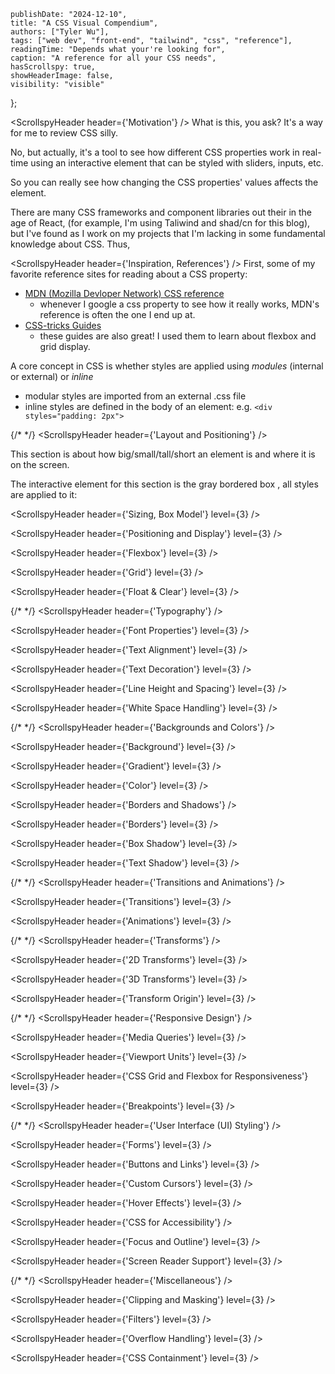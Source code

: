 
    publishDate: "2024-12-10",
    title: "A CSS Visual Compendium",
    authors: ["Tyler Wu"],
    tags: ["web dev", "front-end", "tailwind", "css", "reference"],
    readingTime: "Depends what your're looking for",
    caption: "A reference for all your CSS needs",
    hasScrollspy: true,
    showHeaderImage: false,
    visibility: "visible"
};


<ScrollspyHeader header={'Motivation'} />
What is this, you ask? It's a way for me to review CSS silly. 

No, but actually, it's a tool to see how different CSS properties work in real-time
using an <span className="bg-[#D3D3D3] border-[1px] border-black">interactive element</span> that can be styled with sliders, inputs, etc.

So you can really see how changing the CSS properties' values affects the element.

There are many CSS frameworks and component libraries out their in the age of React, (for example, I'm using Taliwind and shad/cn for this blog),
but I've found as I work on my projects that I'm lacking in some fundamental knowledge about CSS. Thus,


<ScrollspyHeader header={'Inspiration, References'} />
First, some of my favorite reference sites for reading about a CSS property:
- [MDN (Mozilla Devloper Network) CSS reference](https://developer.mozilla.org/en-US/docs/Web/CSS/Reference)
    - whenever I google a css property to see how it really works, MDN's reference is often the one I end up at.
- [CSS-tricks Guides](https://css-tricks.com/guides/)
    - these guides are also great! I used them to learn about flexbox and grid display.


A core concept in CSS is whether styles are applied using *modules* (internal or external) or *inline*
- modular styles are imported from an external .css file
- inline styles are defined in the body of an element: e.g. `<div styles="padding: 2px">`

{/*  */}
<ScrollspyHeader header={'Layout and Positioning'} />

This section is about how big/small/tall/short an element is and where it is on the screen. 

The interactive element for this section is the <span className="border-[1px] border-black bg-[#D3D3D3]"> gray bordered box </span>, all styles are applied to it:

<ScrollspyHeader header={'Sizing, Box Model'} level={3} />
<ICMBoxModel />

<ScrollspyHeader header={'Positioning and Display'} level={3} />
<ICMPositionDisplay />

<ScrollspyHeader header={'Flexbox'} level={3} />

<ScrollspyHeader header={'Grid'} level={3} />

<ScrollspyHeader header={'Float & Clear'} level={3} />


{/*  */}
<ScrollspyHeader header={'Typography'} />

<ScrollspyHeader header={'Font Properties'} level={3} />

<ScrollspyHeader header={'Text Alignment'} level={3} />

<ScrollspyHeader header={'Text Decoration'} level={3} />

<ScrollspyHeader header={'Line Height and Spacing'} level={3} />

<ScrollspyHeader header={'White Space Handling'} level={3} />

{/*  */}
<ScrollspyHeader header={'Backgrounds and Colors'} />

<ScrollspyHeader header={'Background'} level={3} />

<ScrollspyHeader header={'Gradient'} level={3} />

<ScrollspyHeader header={'Color'} level={3} />

<ScrollspyHeader header={'Borders and Shadows'} />

<ScrollspyHeader header={'Borders'} level={3} />

<ScrollspyHeader header={'Box Shadow'} level={3} />

<ScrollspyHeader header={'Text Shadow'} level={3} />

{/*  */}
<ScrollspyHeader header={'Transitions and Animations'} />

<ScrollspyHeader header={'Transitions'} level={3} />

<ScrollspyHeader header={'Animations'} level={3} />

{/*  */}
<ScrollspyHeader header={'Transforms'} />

<ScrollspyHeader header={'2D Transforms'} level={3} />

<ScrollspyHeader header={'3D Transforms'} level={3} />

<ScrollspyHeader header={'Transform Origin'} level={3} />

{/*  */}
<ScrollspyHeader header={'Responsive Design'} />

<ScrollspyHeader header={'Media Queries'} level={3} />

<ScrollspyHeader header={'Viewport Units'} level={3} />

<ScrollspyHeader header={'CSS Grid and Flexbox for Responsiveness'} level={3} />

<ScrollspyHeader header={'Breakpoints'} level={3} />

{/*  */}
<ScrollspyHeader header={'User Interface (UI) Styling'} />

<ScrollspyHeader header={'Forms'} level={3} />

<ScrollspyHeader header={'Buttons and Links'} level={3} />

<ScrollspyHeader header={'Custom Cursors'} level={3} />

<ScrollspyHeader header={'Hover Effects'} level={3} />

<ScrollspyHeader header={'CSS for Accessibility'} />

<ScrollspyHeader header={'Focus and Outline'} level={3} />

<ScrollspyHeader header={'Screen Reader Support'} level={3} />

{/*  */}
<ScrollspyHeader header={'Miscellaneous'} />

<ScrollspyHeader header={'Clipping and Masking'} level={3} />

<ScrollspyHeader header={'Filters'} level={3} />

<ScrollspyHeader header={'Overflow Handling'} level={3} />

<ScrollspyHeader header={'CSS Containment'} level={3} />
